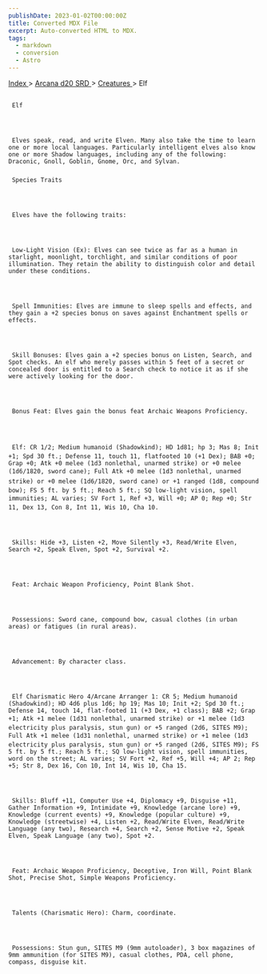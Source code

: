 ```yaml
---
publishDate: 2023-01-02T00:00:00Z
title: Converted MDX File
excerpt: Auto-converted HTML to MDX.
tags:
  - markdown
  - conversion
  - Astro
---
```


[
Index
](-index) >
[
Arcana d20 SRD
](arcana-d20-srd-index) >
[
Creatures
](arcana-d20-srd-creatures-index) > Elf

##

     Elf




     Elves speak, read, and write Elven. Many also take the time to learn one or more local languages. Particularly intelligent elves also know one or more Shadow languages, including any of the following: Draconic, Gnoll, Goblin, Gnome, Orc, and Sylvan.

###

     Species Traits




     Elves have the following traits:




     Low-Light Vision (Ex): Elves can see twice as far as a human in starlight, moonlight, torchlight, and similar conditions of poor illumination. They retain the ability to distinguish color and detail under these conditions.




     Spell Immunities: Elves are immune to sleep spells and effects, and they gain a +2 species bonus on saves against Enchantment spells or effects.




     Skill Bonuses: Elves gain a +2 species bonus on Listen, Search, and Spot checks. An elf who merely passes within 5 feet of a secret or concealed door is entitled to a Search check to notice it as if she were actively looking for the door.




     Bonus Feat: Elves gain the bonus feat Archaic Weapons Proficiency.




     Elf: CR 1/2; Medium humanoid (Shadowkind); HD 1d81; hp 3; Mas 8; Init +1; Spd 30 ft.; Defense 11, touch 11, flatfooted 10 (+1 Dex); BAB +0; Grap +0; Atk +0 melee (1d3 nonlethal, unarmed strike) or +0 melee (1d6/1820, sword cane); Full Atk +0 melee (1d3 nonlethal, unarmed strike) or +0 melee (1d6/1820, sword cane) or +1 ranged (1d8, compound bow); FS 5 ft. by 5 ft.; Reach 5 ft.; SQ low-light vision, spell immunities; AL varies; SV Fort 1, Ref +3, Will +0; AP 0; Rep +0; Str 11, Dex 13, Con 8, Int 11, Wis 10, Cha 10.




     Skills: Hide +3, Listen +2, Move Silently +3, Read/Write Elven, Search +2, Speak Elven, Spot +2, Survival +2.




     Feat: Archaic Weapon Proficiency, Point Blank Shot.




     Possessions: Sword cane, compound bow, casual clothes (in urban areas) or fatigues (in rural areas).




     Advancement: By character class.




     Elf Charismatic Hero 4/Arcane Arranger 1: CR 5; Medium humanoid (Shadowkind); HD 4d6 plus 1d6; hp 19; Mas 10; Init +2; Spd 30 ft.; Defense 14, touch 14, flat-footed 11 (+3 Dex, +1 class); BAB +2; Grap +1; Atk +1 melee (1d31 nonlethal, unarmed strike) or +1 melee (1d3 electricity plus paralysis, stun gun) or +5 ranged (2d6, SITES M9); Full Atk +1 melee (1d31 nonlethal, unarmed strike) or +1 melee (1d3 electricity plus paralysis, stun gun) or +5 ranged (2d6, SITES M9); FS 5 ft. by 5 ft.; Reach 5 ft.; SQ low-light vision, spell immunities, word on the street; AL varies; SV Fort +2, Ref +5, Will +4; AP 2; Rep +5; Str 8, Dex 16, Con 10, Int 14, Wis 10, Cha 15.




     Skills: Bluff +11, Computer Use +4, Diplomacy +9, Disguise +11, Gather Information +9, Intimidate +9, Knowledge (arcane lore) +9, Knowledge (current events) +9, Knowledge (popular culture) +9, Knowledge (streetwise) +4, Listen +2, Read/Write Elven, Read/Write Language (any two), Research +4, Search +2, Sense Motive +2, Speak Elven, Speak Language (any two), Spot +2.




     Feat: Archaic Weapon Proficiency, Deceptive, Iron Will, Point Blank Shot, Precise Shot, Simple Weapons Proficiency.




     Talents (Charismatic Hero): Charm, coordinate.




     Possessions: Stun gun, SITES M9 (9mm autoloader), 3 box magazines of 9mm ammunition (for SITES M9), casual clothes, PDA, cell phone, compass, disguise kit.

